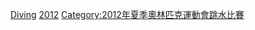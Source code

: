 {{See also|2012年夏季奧林匹克運動會跳水比賽}}

{{Commons category|2012 Summer Olympics divers}}
{{categoryTOC}}

[[Category:2012年夏季奧林匹克運動會運動員|Diving]]
[[Category:各年夏季奧林匹克運動會跳水運動員|2012]]
[[Category:2012年夏季奧林匹克運動會跳水比賽|Category:2012年夏季奧林匹克運動會跳水比賽]]